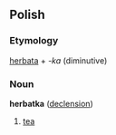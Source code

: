 ==Polish==

===Etymology===
[[herbata]] + ''-ka'' (diminutive)

===Noun===
'''herbatka''' {{f}} ([[Wiktionary Appendix:Polish hard feminine noun declension|declension]])

# [[tea]]